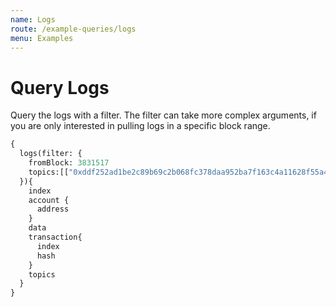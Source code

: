 ```yaml
---
name: Logs
route: /example-queries/logs
menu: Examples
---
```

# Query Logs
Query the logs with a filter. The filter can take more complex arguments, if you are only interested in pulling logs in a specific block range.

```graphql
{
  logs(filter: {
    fromBlock: 3831517
    topics:[["0xddf252ad1be2c89b69c2b068fc378daa952ba7f163c4a11628f55a4df523b3ef"]]
  }){
    index
    account {
      address
    }
    data
    transaction{
      index
      hash
    }
    topics
  }
}
```
